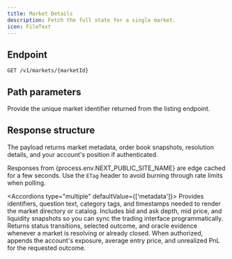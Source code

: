 ```yaml
---
title: Market Details
description: Fetch the full state for a single market.
icon: FileText
---
```



## Endpoint

`GET /v1/markets/{marketId}`

## Path parameters

Provide the unique market identifier returned from the listing endpoint.

## Response structure

The payload returns market metadata, order book snapshots, resolution details, and your account's position if authenticated.

<Callout type="info" title="Cache smart">
  Responses from {process.env.NEXT_PUBLIC_SITE_NAME} are edge cached for a few
  seconds. Use the <code>ETag</code> header to avoid burning through rate limits
  when polling.
</Callout>

<Accordions type="multiple" defaultValue={['metadata']}>
  <Accordion title="Metadata" value="metadata">
    Provides identifiers, question text, category tags, and timestamps needed to
    render the market directory or catalog.
  </Accordion>
  <Accordion title="Order book" value="orderbook">
    Includes bid and ask depth, mid price, and liquidity snapshots so you can
    sync the trading interface programmatically.
  </Accordion>
  <Accordion title="Resolution" value="resolution">
    Returns status transitions, selected outcome, and oracle evidence whenever a
    market is resolving or already closed.
  </Accordion>
  <Accordion title="Your position" value="position">
    When authorized, appends the account's exposure, average entry price, and
    unrealized PnL for the requested outcome.
  </Accordion>
</Accordions>
